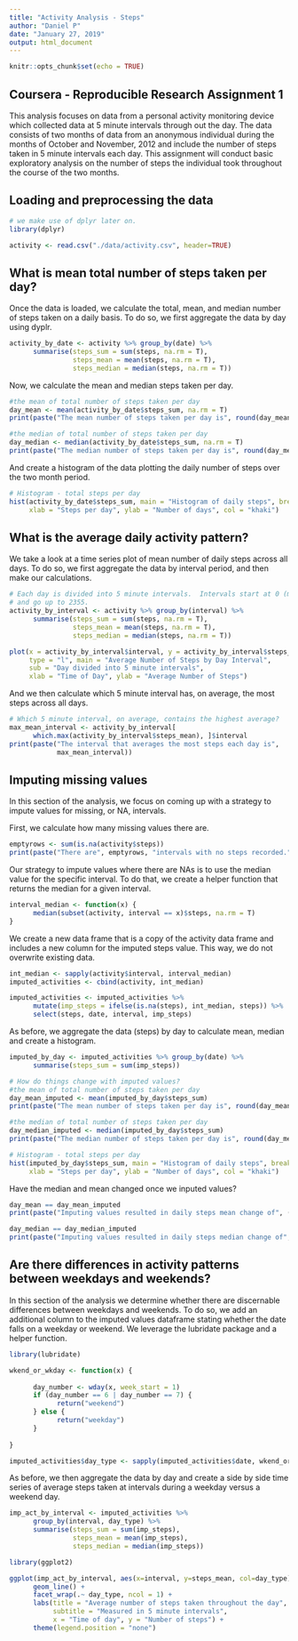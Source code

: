 ```yaml
---
title: "Activity Analysis - Steps"
author: "Daniel P"
date: "January 27, 2019"
output: html_document
---
```


```r
knitr::opts_chunk$set(echo = TRUE)
```

## Coursera - Reproducible Research Assignment 1

This analysis focuses on data from a personal activity monitoring device which collected data at 5 minute intervals through out the day. The data consists of two months of data from an anonymous individual during the months of October and November, 2012 and include the number of steps taken in 5 minute intervals each day.  This assignment will conduct basic exploratory analysis on the number of steps the individual took throughout the course of the two months.

## Loading and preprocessing the data

```r
# we make use of dplyr later on.
library(dplyr)

activity <- read.csv("./data/activity.csv", header=TRUE)
```

## What is mean total number of steps taken per day?

Once the data is loaded, we calculate the total, mean, and median number of steps taken on a daily basis.  To do so, we first aggregate the data by day using dyplr.

```r
activity_by_date <- activity %>% group_by(date) %>%
      summarise(steps_sum = sum(steps, na.rm = T),
                steps_mean = mean(steps, na.rm = T), 
                steps_median = median(steps, na.rm = T))
```

Now, we calculate the mean and median steps taken per day.
```r
#the mean of total number of steps taken per day
day_mean <- mean(activity_by_date$steps_sum, na.rm = T)
print(paste("The mean number of steps taken per day is", round(day_mean)))

#the median of total number of steps taken per day
day_median <- median(activity_by_date$steps_sum, na.rm = T)
print(paste("The median number of steps taken per day is", round(day_median)))
```

And create a histogram of the data plotting the daily number of steps over the two month period.
```r
# Histogram - total steps per day
hist(activity_by_date$steps_sum, main = "Histogram of daily steps", breaks = 10, 
     xlab = "Steps per day", ylab = "Number of days", col = "khaki")

```

## What is the average daily activity pattern?

We take a look at a time series plot of mean number of daily steps across all days. To do so, we first aggregate the data by interval period, and then make our calculations.

```r
# Each day is divided into 5 minute intervals.  Intervals start at 0 (midnight)
# and go up to 2355.  
activity_by_interval <- activity %>% group_by(interval) %>%
      summarise(steps_sum = sum(steps, na.rm = T),
                steps_mean = mean(steps, na.rm = T), 
                steps_median = median(steps, na.rm = T))

plot(x = activity_by_interval$interval, y = activity_by_interval$steps_mean, 
     type = "l", main = "Average Number of Steps by Day Interval",
     sub = "Day divided into 5 minute intervals",
     xlab = "Time of Day", ylab = "Average Number of Steps")
```

And we then calculate which 5 minute interval has, on average, the most steps across all days.

```r
# Which 5 minute interval, on average, contains the highest average?
max_mean_interval <- activity_by_interval[
      which.max(activity_by_interval$steps_mean), ]$interval
print(paste("The interval that averages the most steps each day is", 
            max_mean_interval))
```

## Imputing missing values

In this section of the analysis, we focus on coming up with a strategy to impute values for missing, or NA, intervals.

First, we calculate how many missing values there are.

```r
emptyrows <- sum(is.na(activity$steps))
print(paste("There are", emptyrows, "intervals with no steps recorded."))
```

Our strategy to impute values where there are NAs is to use the median value for the specific interval.  To do that, we create a helper function that returns the median for a given interval.  

```r
interval_median <- function(x) {
      median(subset(activity, interval == x)$steps, na.rm = T)
}

```

We create a new data frame that is a copy of the activity data frame and includes a new column for the imputed steps value.  This way, we do not overwrite existing data.

```r
int_median <- sapply(activity$interval, interval_median)
imputed_activities <- cbind(activity, int_median)

imputed_activities <- imputed_activities %>% 
      mutate(imp_steps = ifelse(is.na(steps), int_median, steps)) %>%
      select(steps, date, interval, imp_steps)
```

As before, we aggregate the data (steps) by day to calculate mean, median and create a histogram.

```r
imputed_by_day <- imputed_activities %>% group_by(date) %>%
      summarise(steps_sum = sum(imp_steps))

# How do things change with imputed values?   
#the mean of total number of steps taken per day
day_mean_imputed <- mean(imputed_by_day$steps_sum)
print(paste("The mean number of steps taken per day is", round(day_mean_imputed)))

#the median of total number of steps taken per day
day_median_imputed <- median(imputed_by_day$steps_sum)
print(paste("The median number of steps taken per day is", round(day_median_imputed)))

# Histogram - total steps per day
hist(imputed_by_day$steps_sum, main = "Histogram of daily steps", breaks = 10, 
     xlab = "Steps per day", ylab = "Number of days", col = "khaki")

```

Have the median and mean changed once we inputed values?

``` r
day_mean == day_mean_imputed
print(paste("Imputing values resulted in daily steps mean change of", (day_mean_imputed - day_mean)))

day_median == day_median_imputed
print(paste("Imputing values resulted in daily steps median change of", (day_median_imputed - day_median)))
```

## Are there differences in activity patterns between weekdays and weekends?

In this section of the analysis we determine whether there are discernable differences between weekdays and weekends.  To do so, we add an additional column to the imputed values dataframe stating whether the date falls on a weekday or weekend.  We leverage the lubridate package and a helper function.

```r

library(lubridate)

wkend_or_wkday <- function(x) {
      
      day_number <- wday(x, week_start = 1)
      if (day_number == 6 | day_number == 7) {
            return("weekend")
      } else {
            return("weekday")
      }
      
}

imputed_activities$day_type <- sapply(imputed_activities$date, wkend_or_wkday)

```

As before, we then aggregate the data by day and create a side by side time series of average steps taken at intervals during a weekday versus a weekend day.

``` r
imp_act_by_interval <- imputed_activities %>% 
      group_by(interval, day_type) %>%
      summarise(steps_sum = sum(imp_steps),
                steps_mean = mean(imp_steps), 
                steps_median = median(imp_steps))

library(ggplot2)

ggplot(imp_act_by_interval, aes(x=interval, y=steps_mean, col=day_type)) +
      geom_line() +
      facet_wrap(.~ day_type, ncol = 1) +
      labs(title = "Average number of steps taken throughout the day", 
           subtitle = "Measured in 5 minute intervals", 
           x = "Time of day", y = "Number of steps") +
      theme(legend.position = "none")

```